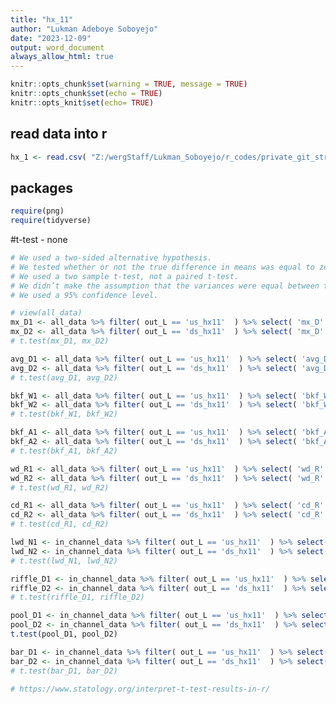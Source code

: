 ```yaml
---
title: "hx_11"
author: "Lukman Adeboye Soboyejo"
date: "2023-12-09"
output: word_document
always_allow_html: true
---
```


```r

knitr::opts_chunk$set(warning = TRUE, message = TRUE) 
knitr::opts_chunk$set(echo = TRUE)
knitr::opts_knit$set(echo= TRUE)

```


## read data into r
```r
hx_1 <- read.csv( "Z:/wergStaff/Lukman_Soboyejo/r_codes/private_git_stream_data/lucas_WERG/data/hx_1.csv" )
```

## packages
```r

require(png)
require(tidyverse)

```


#t-test
- none
```r

# We used a two-sided alternative hypothesis.
# We tested whether or not the true difference in means was equal to zero.
# We used a two sample t-test, not a paired t-test.
# We didn’t make the assumption that the variances were equal between the groups.
# We used a 95% confidence level.

# view(all_data)
mx_D1 <- all_data %>% filter( out_L == 'us_hx11'  ) %>% select( 'mx_D' ) 
mx_D2 <- all_data %>% filter( out_L == 'ds_hx11'  ) %>% select( 'mx_D' ) 
# t.test(mx_D1, mx_D2)

avg_D1 <- all_data %>% filter( out_L == 'us_hx11'  ) %>% select( 'avg_D' ) 
avg_D2 <- all_data %>% filter( out_L == 'ds_hx11'  ) %>% select( 'avg_D' ) 
# t.test(avg_D1, avg_D2)

bkf_W1 <- all_data %>% filter( out_L == 'us_hx11'  ) %>% select( 'bkf_W' ) 
bkf_W2 <- all_data %>% filter( out_L == 'ds_hx11'  ) %>% select( 'bkf_W' ) 
# t.test(bkf_W1, bkf_W2)

bkf_A1 <- all_data %>% filter( out_L == 'us_hx11'  ) %>% select( 'bkf_A' ) 
bkf_A2 <- all_data %>% filter( out_L == 'ds_hx11'  ) %>% select( 'bkf_A' ) 
# t.test(bkf_A1, bkf_A2)

wd_R1 <- all_data %>% filter( out_L == 'us_hx11'  ) %>% select( 'wd_R' ) 
wd_R2 <- all_data %>% filter( out_L == 'ds_hx11'  ) %>% select( 'wd_R' ) 
# t.test(wd_R1, wd_R2)

cd_R1 <- all_data %>% filter( out_L == 'us_hx11'  ) %>% select( 'cd_R' ) 
cd_R2 <- all_data %>% filter( out_L == 'ds_hx11'  ) %>% select( 'cd_R' ) 
# t.test(cd_R1, cd_R2)

lwd_N1 <- in_channel_data %>% filter( out_L == 'us_hx11'  ) %>% select( 'lwd_N' ) 
lwd_N2 <- in_channel_data %>% filter( out_L == 'ds_hx11'  ) %>% select( 'lwd_N' ) 
# t.test(lwd_N1, lwd_N2)

riffle_D1 <- in_channel_data %>% filter( out_L == 'us_hx11'  ) %>% select( 'riffle_D' )
riffle_D2 <- in_channel_data %>% filter( out_L == 'ds_hx11'  ) %>% select( 'riffle_D' )
# t.test(riffle_D1, riffle_D2)

pool_D1 <- in_channel_data %>% filter( out_L == 'us_hx11'  ) %>% select( 'pool_D' )
pool_D2 <- in_channel_data %>% filter( out_L == 'ds_hx11'  ) %>% select( 'pool_D' )
t.test(pool_D1, pool_D2)

bar_D1 <- in_channel_data %>% filter( out_L == 'us_hx11'  ) %>% select( 'Bars' )
bar_D2 <- in_channel_data %>% filter( out_L == 'ds_hx11'  ) %>% select( 'Bars' )
# t.test(bar_D1, bar_D2)

# https://www.statology.org/interpret-t-test-results-in-r/

```   